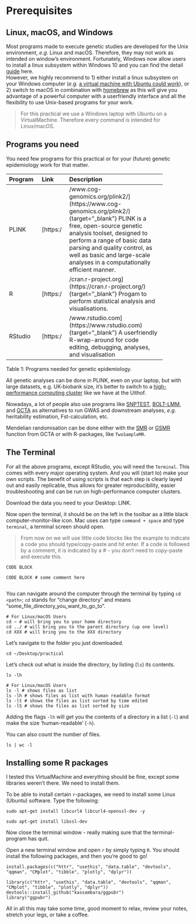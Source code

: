 # Prerequisites

## Linux, macOS, and Windows
Most programs made to execute genetic studies are developed for the Unix environment, _e.g._ Linux and macOS. Therefore, they may not work as intended on window's environment. Fortunately, Windows now allow users to install a linux subsystem within Windows 10 and you can find the detail [guide](https://docs.microsoft.com/en-us/windows/wsl/about){target="_blank"} here.  
However, we highly recommend to 1) either install a linux subsystem on your Windows computer (_e.g._ [a virtual machine with Ubuntu could work](https://blog.storagecraft.com/the-dead-simple-guide-to-installing-a-linux-virtual-machine-on-windows/){target="_blank"}), or 2) switch to macOS in combination with [homebrew](https://brew.sh){target="_blank"} as this will give you advantage of a powerful computer with a userfriendly interface and all the flexibility to use Unix-based programs for your work.

> For this practical we use a Windows laptop with Ubuntu on a VirtualMachine. Therefore every command is intended for Linux/macOS.


## Programs you need

You need few programs for this practical or for your (future) genetic epidemiology work for that matter.


-------------------------------------------------------------
Program     Link    Description
----------- ------- ----------------------------------------
PLINK       [https://www.cog-genomics.org/plink2/](https://www.cog-genomics.org/plink2/){target="_blank"} PLINK is a free, open-source genetic analysis toolset, designed to perform a range of basic data parsing and quality control, as well as basic and large-scale analyses in a computationally efficient manner.

R           [https://cran.r-project.org](https://cran.r-project.org/){target="_blank"} Progam to perform statistical analysis and visualisations.

RStudio     [https://www.rstudio.com](https://www.rstudio.com){target="_blank"} A userfriendly R-wrap-around for code editing, debugging, analyses, and visualisation

-------------------------------------------------------------

Table 1: Programs needed for genetic epidemiology.

All genetic analyses can be done in PLINK, even on your laptop, but with large datasets, e.g. UK-biobank size, it's better to switch to a [high-performance computing cluster](https://wiki.bioinformatics.umcutrecht.nl/bin/view/HPC/WebHome){target="_blank"} like we have at the Uithof.

Nowadays, a lot of people also use programs like [SNPTEST](snptest){target="_blank"}, [BOLT-LMM](https://data.broadinstitute.org/alkesgroup/BOLT-LMM/){target="_blank"}, and [GCTA](http://cnsgenomics.com/software/gcta/#Overview){target="_blank"} as alternatives to run GWAS and downstream analyses, _e.g._ heritability estimation, Fst-calculation, etc.

Mendelian randomisation can be done either with the [SMR](http://cnsgenomics.com/software/smr/#Overview){target="_blank"} or [GSMR](http://cnsgenomics.com/software/gsmr/){target="_blank"} function from GCTA or with R-packages, like `TwoSampleMR`.

## The Terminal

For all the above programs, except RStudio, you will need the `Terminal`. This comes with every major operating system. And you will (start to) make your own scripts. The benefit of using scripts is that each step is clearly layed out and easily replicable, thus allows for greater reproducibility, easier troubleshooting and can be run on high-performance computer clusters.


Download the data you need to your Desktop: LINK. 

Now open the terminal, it should be on the left in the toolbar as a little black computer-monitor-like icon. 
Mac uses can type `command + space` and type `terminal`, a terminal screen should open.

> From now on we will use little code blocks like the example to indicate a code you should type/copy-paste and hit enter. If a code is followed by a comment, it is indicated by a # - you don't need to copy-paste and execute this.

```
CODE BLOCK

CODE BLOCK # some comment here


```

You can navigate around the computer through the terminal by typing `cd <path>`; `cd` stands for "change directory" and <path> means "some_file_directory_you_want_to_go_to".

```
# For Linux/macOS Users
cd ~ # will bring you to your home directory
cd ../ # will bring you to the parent directory (up one level) 
cd XXX # will bring you to the XXX directory
```

Let's navigate to the folder you just downloaded.
```
cd ~/Desktop/practical
```

Let's check out what is inside the directory, by listing (`ls`) its contents.

```
ls -lh

# For Linux/macOS Users
ls -l # shows files as list
ls -lh # shows files as list with human readable format 
ls -lt # shows the files as list sorted by time edited
ls -lS # shows the files as list sorted by size
```
Adding the flags `-lh` will get you the contents of a directory in a list (`-l`) and make the size 'human-readable' (`-h`).

You can also count the number of files.

```
ls | wc -l
```

## Installing some R packages

I tested this VirtualMachine and everything should be fine, except some libraries weren't there. We need to install them.


To be able to install certain `r`-packages, we need to install some Linux (Ubuntu) software. Type the following:

```
sudo apt-get install libcurl4 libcurl4-openssl-dev -y

sudo apt-get install libssl-dev
```

Now close the terminal window - really making sure that the terminal-program has quit.

Open a new terminal window and open `r` by simply typing `R`. You should install the following packages, and then you're good to go!

```
install.packages(c("httr", "usethis", "data.table", "devtools", "qqman", "CMplot", "tibble", "plotly", "dplyr"))

library(c("httr", "usethis", "data.table", "devtools", "qqman", "CMplot", "tibble", "plotly", "dplyr"))
devtools::install_github("kassambara/ggpubr")
library("ggpubr")

```

All in all this may take some time, good moment to relax, review your notes, stretch your legs, or take a coffee.

